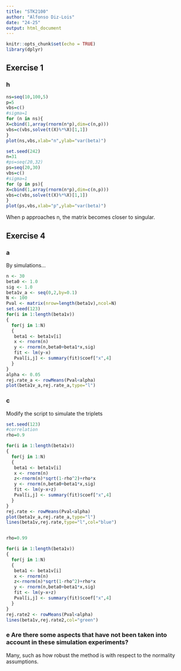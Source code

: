 ```yaml
---
title: "STK2100"
author: "Alfonso Diz-Lois"
date: "24-25"
output: html_document
---
```


```r
knitr::opts_chunk$set(echo = TRUE)
library(dplyr)
```


## Exercise 1

### h

```r
ns=seq(10,100,5)
p=5
vbs=c()
#sigma=1
for (n in ns){
X=cbind(1,array(rnorm(n*p),dim=c(n,p)))
vbs=c(vbs,solve(t(X)%*%X)[1,1])
}
plot(ns,vbs,xlab="n",ylab="var(beta)")

```


```r
set.seed(242)
n=31
#ps=seq(20,32)
ps=seq(20,30)
vbs=c()
#sigma=1
for (p in ps){
X=cbind(1,array(rnorm(n*p),dim=c(n,p)))
vbs=c(vbs,solve(t(X)%*%X)[1,1])
}
plot(ps,vbs,xlab="p",ylab="var(beta)")
```
When p approaches n, the matrix becomes closer to singular.

## Exercise 4

### a

By simulations...

```r
n <- 30
beta0 <- 1.0
sig <- 1.0
beta1v_a <- seq(0,2,by=0.1)
N <- 100
Pval <- matrix(nrow=length(beta1v),ncol=N)
set.seed(123)
for(i in 1:length(beta1v))
{
  for(j in 1:N)
  {
   beta1 <- beta1v[i]
   x <- rnorm(n)
   y <- rnorm(n,beta0+beta1*x,sig)
   fit <- lm(y~x)
   Pval[i,j] <- summary(fit)$coef["x",4]
  }
}
alpha <- 0.05
rej.rate_a <- rowMeans(Pval<alpha)
plot(beta1v_a,rej.rate_a,type="l")
```


### c

Modify the script to simulate the triplets 
```r
set.seed(123)
#correlation
rho=0.9

for(i in 1:length(beta1v))
{
  for(j in 1:N)
  {
   beta1 <- beta1v[i]
   x <- rnorm(n)
   z<-rnorm(n)*sqrt(1-rho^2)+rho*x
   y <- rnorm(n,beta0+beta1*x,sig)
   fit <- lm(y~x+z)
   Pval[i,j] <- summary(fit)$coef["x",4]
  }
}
rej.rate <- rowMeans(Pval<alpha)
plot(beta1v_a,rej.rate_a,type="l")
lines(beta1v,rej.rate,type="l",col="blue")


rho=0.99

for(i in 1:length(beta1v))
{
  for(j in 1:N)
  {
   beta1 <- beta1v[i]
   x <- rnorm(n)
   z<-rnorm(n)*sqrt(1-rho^2)+rho*x
   y <- rnorm(n,beta0+beta1*x,sig)
   fit <- lm(y~x+z)
   Pval[i,j] <- summary(fit)$coef["x",4]
  }
}
rej.rate2 <- rowMeans(Pval<alpha)
lines(beta1v,rej.rate2,col="green")

```

### e Are there some aspects that have not been taken into account in these simulation experiments?

Many, such as how robust the method is with respect to the normality assumptions.



